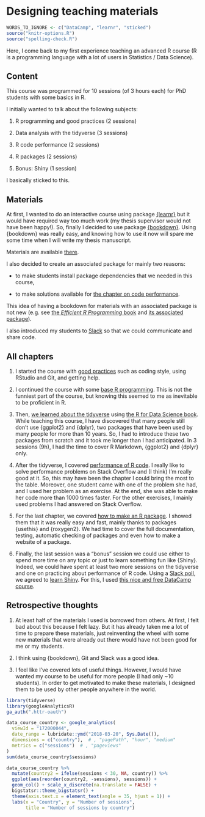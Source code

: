 # Designing teaching materials

```r
WORDS_TO_IGNORE <- c("DataCamp", "learnr", "sticked")
source("knitr-options.R")
source("spelling-check.R")
```

Here, I come back to my first experience teaching an advanced R course (R is a programming language with a lot of users in Statistics / Data Science). 

## Content

This course was programmed for 10 sessions (of 3 hours each) for PhD students with some basics in R.

I initially wanted to talk about the following subjects:

1. R programming and good practices (2 sessions)

2. Data analysis with the tidyverse (3 sessions)

3. R code performance (2 sessions)

4. R packages (2 sessions)

5. Bonus: Shiny (1 session)

I basically sticked to this.

## Materials

At first, I wanted to do an interactive course using package [{learnr}](https://rstudio.github.io/learnr/) but it would have required way too much work (my thesis supervisor would not have been happy!).
So, finally I decided to use package [{bookdown}](https://bookdown.org/yihui/bookdown/). Using {bookdown} was really easy, and knowing how to use it now will spare me some time when I will write my thesis manuscript.

Materials are available [there](https://privefl.github.io/advr38book/index.html).

I also decided to create an associated package for mainly two reasons:

- to make students install package dependencies that we needed in this course,

- to make solutions available for [the chapter on code performance](https://privefl.github.io/advr38book/performance.html).

This idea of having a bookdown for materials with an associated package is not new (e.g. see [the *Efficient R Programming* book](https://bookdown.org/csgillespie/efficientR/) and [its associated package](https://github.com/csgillespie/efficient)).

I also introduced my students to [Slack](https://slack.com) so that we could communicate and share code.

## All chapters

1. I started the course with [good practices](https://privefl.github.io/advr38book/good-practices.html) such as coding style, using RStudio and Git, and getting help.

2. I continued the course with some [base R programming](https://privefl.github.io/advr38book/r-programming.html). This is not the funniest part of the course, but knowing this seemed to me as inevitable to be proficient in R.

3. Then, [we learned about the tidyverse](https://privefl.github.io/advr38book/tidyverse.html) using [the R for Data Science book](http://r4ds.had.co.nz/). While teaching this course, I have discovered that many people still don't use {ggplot2} and {dplyr}, two packages that have been used by many people for more than 10 years. So, I had to introduce these two packages from scratch and it took me longer than I had anticipated. In 3 sessions (9h), I had the time to cover R Markdown, {ggplot2} and {dplyr} only.
    
4. After the tidyverse, I covered [performance of R code](https://privefl.github.io/advr38book/performance.html). I really like to solve performance problems on Stack Overflow and (I think) I'm really good at it. So, this may have been the chapter I could bring the most to the table. Moreover, one student came with one of the problem she had, and I used her problem as an exercise. At the end, she was able to make her code more than 1000 times faster. For the other exercises, I mainly used problems I had answered on Stack Overflow.

5. For the last chapter, we covered [how to make an R package](https://privefl.github.io/advr38book/packages.html). I showed them that it was really easy and fast, mainly thanks to packages {usethis} and {roxygen2}. We had time to cover the full documentation, testing, automatic checking of packages and even how to make a website of a package.

6. Finally, the last session was a "bonus" session we could use either to spend more time on any topic or just to learn something fun like {Shiny}. Indeed, we could have spent at least two more sessions on the tidyverse and one on practicing about performance of R code. 
Using a [Slack poll](https://simplepoll.rocks/), we agreed to [learn Shiny](https://privefl.github.io/advr38book/shiny.html). For this, I used [this nice and free DataCamp course](https://www.datacamp.com/courses/building-web-applications-in-r-with-shiny). 

## Retrospective thoughts

1. At least half of the materials I used is borrowed from others. At first, I felt bad about this because I felt lazy. But it has already taken me a lot of time to prepare these materials, just reinventing the wheel with some new materials that were already out there would have not been good for me or my students.

2. I think using {bookdown}, Git and Slack was a good idea.

3. I feel like I've covered lots of useful things. However, I would have wanted my course to be useful for more people (I had only ~10 students). In order to get motivated to make these materials, I designed them to be used by other people anywhere in the world.

```r
library(tidyverse)
library(googleAnalyticsR)
ga_auth(".httr-oauth")

data_course_country <- google_analytics(
  viewId = "172000044",
  date_range = lubridate::ymd("2018-03-20", Sys.Date()),
  dimensions = c("country"),  # , "pagePath", "hour", "medium"
  metrics = c("sessions")  # , "pageviews"
)
sum(data_course_country$sessions)

data_course_country %>%
  mutate(country2 = ifelse(sessions < 30, NA, country)) %>%
  ggplot(aes(reorder(country2, -sessions), sessions)) +
  geom_col() + scale_x_discrete(na.translate = FALSE) +
  bigstatsr::theme_bigstatsr() +
  theme(axis.text.x = element_text(angle = 35, hjust = 1)) + 
  labs(x = "Country", y = "Number of sessions", 
       title = "Number of sessions by country")
```

